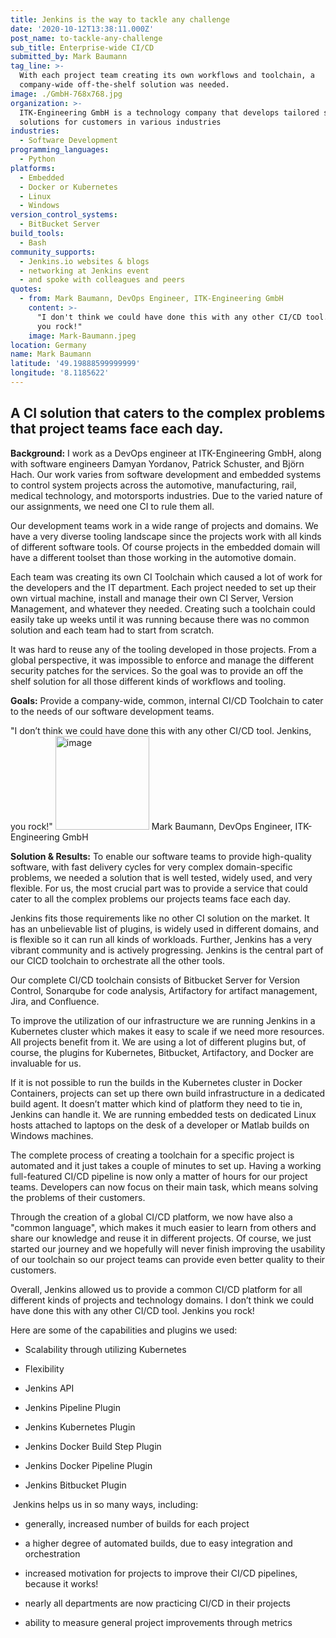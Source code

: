 ```yaml
---
title: Jenkins is the way to tackle any challenge
date: '2020-10-12T13:38:11.000Z'
post_name: to-tackle-any-challenge
sub_title: Enterprise-wide CI/CD
submitted_by: Mark Baumann
tag_line: >-
  With each project team creating its own workflows and toolchain, a
  company-wide off-the-shelf solution was needed.
image: ./GmbH-768x768.jpg
organization: >-
  ITK-Engineering GmbH is a technology company that develops tailored software
  solutions for customers in various industries
industries:
  - Software Development
programming_languages:
  - Python
platforms:
  - Embedded
  - Docker or Kubernetes
  - Linux
  - Windows
version_control_systems:
  - BitBucket Server
build_tools:
  - Bash
community_supports:
  - Jenkins.io websites & blogs
  - networking at Jenkins event
  - and spoke with colleagues and peers
quotes:
  - from: Mark Baumann, DevOps Engineer, ITK-Engineering GmbH
    content: >-
      "I don't think we could have done this with any other CI/CD tool. Jenkins,
      you rock!"
    image: Mark-Baumann.jpeg
location: Germany
name: Mark Baumann
latitude: '49.19888599999999'
longitude: '8.1185622'
---
```

## A CI solution that caters to the complex problems that project teams face each day.

**Background:** I work as a DevOps engineer at ITK-Engineering GmbH, along with software engineers Damyan Yordanov, Patrick Schuster, and Björn Hach. Our work varies from software development and embedded systems to control system projects across the automotive, manufacturing, rail, medical technology, and motorsports industries. Due to the varied nature of our assignments, we need one CI to rule them all.

Our development teams work in a wide range of projects and domains. We have a very diverse tooling landscape since the projects work with all kinds of different software tools. Of course projects in the embedded domain will have a different toolset than those working in the automotive domain.

Each team was creating its own CI Toolchain which caused a lot of work for the developers and the IT department. Each project needed to set up their own virtual machine, install and manage their own CI Server, Version Management, and whatever they needed. Creating such a toolchain could easily take up weeks until it was running because there was no common solution and each team had to start from scratch.

It was hard to reuse any of the tooling developed in those projects. From a global perspective, it was impossible to enforce and manage the different security patches for the services. So the goal was to provide an off the shelf solution for all those different kinds of workflows and tooling.

**Goals:** Provide a company-wide, common, internal CI/CD Toolchain to cater to the needs of our software development teams.

"I don’t think we could have done this with any other CI/CD tool. Jenkins, you rock!" <img src="./Mark-Baumann-150x150.jpeg" width="150" height="150" alt="image" /> Mark Baumann, DevOps Engineer, ITK-Engineering GmbH

**Solution & Results:** To enable our software teams to provide high-quality software, with fast delivery cycles for very complex domain-specific problems, we needed a solution that is well tested, widely used, and very flexible. For us, the most crucial part was to provide a service that could cater to all the complex problems our projects teams face each day.

Jenkins fits those requirements like no other CI solution on the market. It has an unbelievable list of plugins, is widely used in different domains, and is flexible so it can run all kinds of workloads. Further, Jenkins has a very vibrant community and is actively progressing. Jenkins is the central part of our CICD toolchain to orchestrate all the other tools.

Our complete CI/CD toolchain consists of Bitbucket Server for Version Control, Sonarqube for code analysis, Artifactory for artifact management, Jira, and Confluence.

To improve the utilization of our infrastructure we are running Jenkins in a Kubernetes cluster which makes it easy to scale if we need more resources. All projects benefit from it. We are using a lot of different plugins but, of course, the plugins for Kubernetes, Bitbucket, Artifactory, and Docker are invaluable for us.

If it is not possible to run the builds in the Kubernetes cluster in Docker Containers, projects can set up there own build infrastructure in a dedicated build agent. It doesn’t matter which kind of platform they need to tie in, Jenkins can handle it. We are running embedded tests on dedicated Linux hosts attached to laptops on the desk of a developer or Matlab builds on Windows machines.

The complete process of creating a toolchain for a specific project is automated and it just takes a couple of minutes to set up. Having a working full-featured CI/CD pipeline is now only a matter of hours for our project teams. Developers can now focus on their main task, which means solving the problems of their customers.

Through the creation of a global CI/CD platform, we now have also a "common language", which makes it much easier to learn from others and share our knowledge and reuse it in different projects. Of course, we just started our journey and we hopefully will never finish improving the usability of our toolchain so our project teams can provide even better quality to their customers.

Overall, Jenkins allowed us to provide a common CI/CD platform for all different kinds of projects and technology domains. I don’t think we could have done this with any other CI/CD tool. Jenkins you rock!

Here are some of the capabilities and plugins we used:

-   Scalability through utilizing Kubernetes

-   Flexibility

-   Jenkins API

-   Jenkins Pipeline Plugin

-   Jenkins Kubernetes Plugin

-   Jenkins Docker Build Step Plugin

-   Jenkins Docker Pipeline Plugin

-   Jenkins Bitbucket Plugin

 Jenkins helps us in so many ways, including:

-   generally, increased number of builds for each project

-   a higher degree of automated builds, due to easy integration and orchestration

-   increased motivation for projects to improve their CI/CD pipelines, because it works!

-   nearly all departments are now practicing CI/CD in their projects

-   ability to measure general project improvements through metrics
